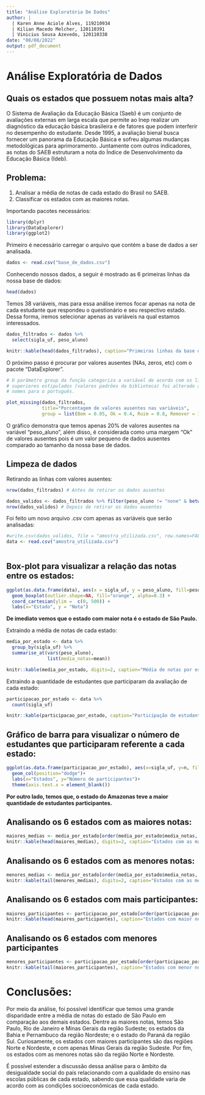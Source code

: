 ```yaml
---
title: "Análise Exploratória De Dados"
author: |
  | Karen Anne Aciole Alves, 119210934
  | Kilian Macedo Melcher, 120110391
  | Vinicius Sousa Azevedo, 120110338
date: "08/08/2022"
output: pdf_document
---
```


# Análise Exploratória de Dados

## Quais os estados que possuem notas mais alta?

O Sistema de Avaliação da Educação Básica (Saeb) é um conjunto de avaliações externas em larga escala que permite ao Inep realizar um diagnóstico da educação básica brasileira e de fatores que podem interferir no desempenho do estudante. Desde 1995, a avaliação bienal busca fornecer um panorama da Educação Básica e sofreu algumas mudanças metodológicas para aprimoramento. Juntamente com outros indicadores, as notas do SAEB estruturam a nota do Índice de Desenvolvimento da Educação Básica (Ideb).

## Problema: 
1. Analisar a média de notas de cada estado do Brasil no SAEB. 
2. Classificar os estados com as maiores notas.


Importando pacotes necessários:

```r
library(dplyr)
library(DataExplorer)
library(ggplot2)
```

Primeiro é necessário carregar o arquivo que contém a base de dados a ser analisada.

```r

dados <- read.csv("base_de_dados.csv")
```

Conhecendo nossos dados, a seguir é mostrado as 6 primeiras linhas da nossa base de dados:

```r

head(dados)

```

Temos 38 variáveis, mas para essa análise iremos focar apenas na nota de cada estudante que respondeu o questionário e seu respectivo estado. Dessa forma, iremos selecionar apenas as variáveis na qual estamos interessados.

```r

dados_filtrados <- dados %>%
  select(sigla_uf, peso_aluno)

knitr::kable(head(dados_filtrados), caption="Primeiras linhas da base de dados")
```

O próximo passo é procurar por valores ausentes (NAs, zeros, etc) com o pacote "DataExplorer".

```r

# O parâmetro group da função categoriza a variável de acordo com os limites 
# superiores estipulados (valores padrões da biblioteca) foi alterado apenas os 
# nomes para o português. 

plot_missing(dados_filtrados, 
             title="Porcentagem de valores ausentes nas variáveis", 
             group = list(Bom = 0.05, Ok = 0.4, Ruim = 0.8, Remover = 1))


```

O gráfico demonstra que temos apenas 20% de valores ausentes na variável "peso_aluno", além disso, é considerada como uma margem "Ok" de valores ausentes pois é um valor pequeno de dados ausentes comparado ao tamanho da nossa base de dados.

## Limpeza de dados

Retirando as linhas com valores ausentes:

```r
nrow(dados_filtrados) # Antes de retirar os dados ausentes

dados_validos <- dados_filtrados %>% filter(peso_aluno != "none" & between(peso_aluno, 0, 500))
nrow(dados_validos) # Depois de retirar os dados ausentes
```

Foi feito um novo arquivo .csv com apenas as variáveis que serão analisadas:

```r

#write.csv(dados_validos, file = "amostra_utilizada.csv", row.names=FALSE) 
data <- read.csv("amostra_utilizada.csv")
        
```

## Box-plot para visualizar a relação das notas entre os estados:
```r
ggplot(as.data.frame(data), aes(x = sigla_uf, y = peso_aluno, fill=peso_aluno)) +
  geom_boxplot(outlier.shape=NA, fill="orange", alpha=0.3) +
  coord_cartesian(ylim =  c(0, 500)) + 
  labs(x="Estado", y = "Nota")

```

**De imediato vemos que o estado com maior nota é o estado de São Paulo.**

Extraindo a média de notas de cada estado: 
```r
media_por_estado <- data %>%                               
  group_by(sigla_uf) %>%                      
  summarise_at(vars(peso_aluno),             
               list(media_notas=mean))

knitr::kable(media_por_estado, digits=2, caption="Média de notas por estado")
```


Extraindo a quantidade de estudantes que participaram da avaliação de cada estado:
```r
participacao_por_estado <- data %>% 
  count(sigla_uf)

knitr::kable(participacao_por_estado, caption="Participação de estudantes por estado")
```

## Gráfico de barra para visualizar o número de estudantes que participaram referente a cada estado:

```r
ggplot(as.data.frame(participacao_por_estado), aes(x=sigla_uf, y=n, fill = sigla_uf))+     
  geom_col(position="dodge")+
  labs(x="Estados", y="Número de participantes")+
  theme(axis.text.x = element_blank())
```

**Por outro lado, temos que, o estado do Amazonas teve a maior quantidade de estudantes participantes.**

## Analisando os 6 estados com as maiores notas: 
```r
maiores_medias <- media_por_estado[order(media_por_estado$media_notas, decreasing=TRUE),]
knitr::kable(head(maiores_medias), digits=2, caption="Estados com as maiores notas")
```
## Analisando os 6 estados com as menores notas: 
```r
menores_medias <- media_por_estado[order(media_por_estado$media_notas, decreasing=TRUE),]
knitr::kable(tail(menores_medias), digits=2, caption="Estados com as menores notas")
```

## Analisando os 6 estados com mais participantes:
```r
maiores_participantes <- participacao_por_estado[order(participacao_por_estado$n, decreasing=TRUE),]
knitr::kable(head(maiores_participantes), caption="Estados com maior número de participantes")
```

## Analisando os 6 estados com menores participantes
```r
menores_participantes <- participacao_por_estado[order(participacao_por_estado$n, decreasing=TRUE),]
knitr::kable(tail(maiores_participantes), caption="Estados com menor número de participantes")
```

# Conclusões: 
Por meio da análise, foi possível identificar que temos uma grande disparidade entre a média de notas do estado de São Paulo em comparação aos demais estados. Dentre as maiores notas, temos São Paulo, Rio de Janeiro e Minas Gerais da região Sudeste; os estados da Bahia e Pernambuco da região Nordeste; e o estado do Paraná da região Sul. Curiosamente, os estados com maiores participantes são das regiões Norte e Nordeste, e com apenas Minas Gerais da região Sudeste. Por fim, os estados com as menores notas são da região Norte e Nordeste.

É possível estender a discussão dessa análise para o âmbito da desigualdade social do país relacionando com a qualidade do ensino nas escolas públicas de cada estado, sabendo que essa qualidade varia de acordo com as condições socioeconômicas de cada estado. 